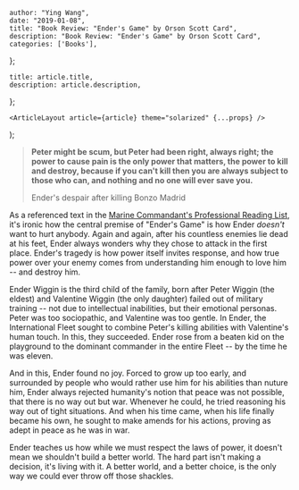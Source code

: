 

    author: "Ying Wang",
    date: "2019-01-08",
    title: "Book Review: "Ender's Game" by Orson Scott Card",
    description: "Book Review: "Ender's Game" by Orson Scott Card",
    categories: ['Books'],
};

    title: article.title,
    description: article.description,
};

    <ArticleLayout article={article} theme="solarized" {...props} />
);


> **Peter might be scum, but Peter had been right, always right; the power to
> cause pain is the only power that matters, the power to kill and destroy,
> because if you can't kill then you are always subject to those who can, and
> nothing and no one will ever save you.**
>
> Ender's despair after killing Bonzo Madrid

As a referenced text in the [Marine Commandant's Professional Reading
List](https://www.marines.mil/News/Messages/Messages-Display/Article/1184470/revision-of-the-commandants-professional-reading-list/),
it's ironic how the central premise of "Ender's Game" is how Ender *doesn't*
want to hurt anybody. Again and again, after his countless enemies lie dead at
his feet, Ender always wonders why they chose to attack in the first place.
Ender's tragedy is how power itself invites response, and how true power over
your enemy comes from understanding him enough to love him -- and destroy him.

Ender Wiggin is the third child of the family, born after Peter Wiggin (the
eldest) and Valentine Wiggin (the only daughter) failed out of military training
-- not due to intellectual inabilities, but their emotional personas. Peter was
too sociopathic, and Valentine was too gentle. In Ender, the International Fleet
sought to combine Peter's killing abilities with Valentine's human touch. In
this, they succeeded. Ender rose from a beaten kid on the playground to the
dominant commander in the entire Fleet -- by the time he was eleven.

And in this, Ender found no joy. Forced to grow up too early, and surrounded by
people who would rather use him for his abilities than nuture him, Ender always
rejected humanity's notion that peace was not possible, that there is no way out
but war. Whenever he could, he tried reasoning his way out of tight situations.
And when his time came, when his life finally became his own, he sought to make
amends for his actions, proving as adept in peace as he was in war.

Ender teaches us how while we must respect the laws of power, it doesn't mean we
shouldn't build a better world. The hard part isn't making a decision, it's
living with it. A better world, and a better choice, is the only way we could
ever throw off those shackles.
